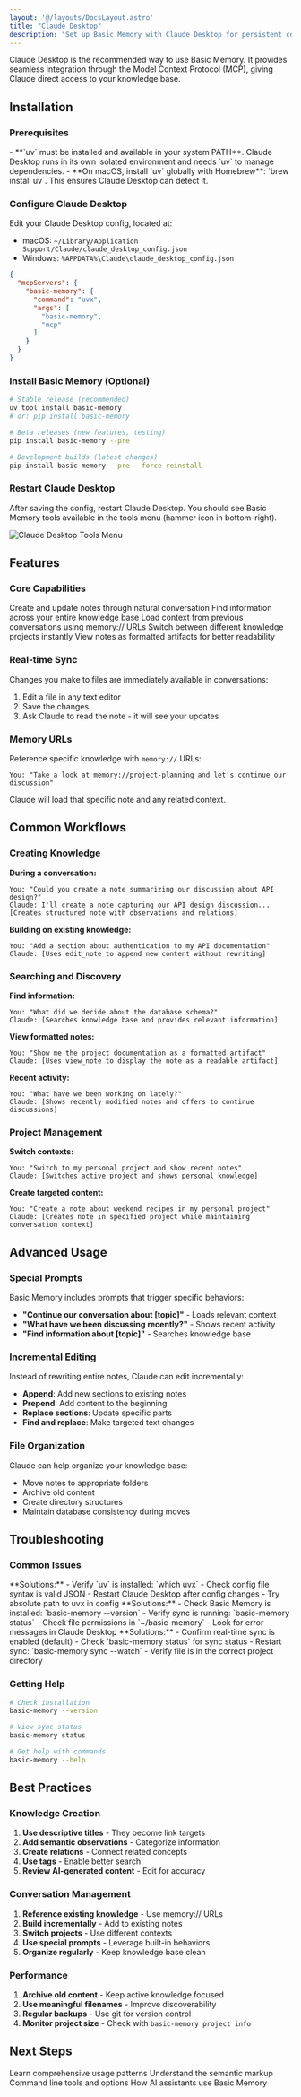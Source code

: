 ```yaml
---
layout: '@/layouts/DocsLayout.astro'
title: "Claude Desktop"
description: "Set up Basic Memory with Claude Desktop for persistent conversations and knowledge management"
---
```



Claude Desktop is the recommended way to use Basic Memory. It provides seamless integration through the Model Context Protocol (MCP), giving Claude direct access to your knowledge base.

## Installation

### Prerequisites

<Info>
- **`uv` must be installed and available in your system PATH**. Claude Desktop runs in its own isolated environment and needs `uv` to manage dependencies.
- **On macOS, install `uv` globally with Homebrew**: `brew install uv`. This ensures Claude Desktop can detect it.
</Info>

### Configure Claude Desktop

Edit your Claude Desktop config, located at:

- macOS: `~/Library/Application Support/Claude/claude_desktop_config.json`
- Windows: `%APPDATA%\Claude\claude_desktop_config.json`


```json
{
  "mcpServers": {
    "basic-memory": {
      "command": "uvx",
      "args": [
        "basic-memory",
        "mcp"
      ]
    }
  }
}
```

### Install Basic Memory (Optional)

```bash
# Stable release (recommended)
uv tool install basic-memory
# or: pip install basic-memory

# Beta releases (new features, testing)
pip install basic-memory --pre

# Development builds (latest changes)
pip install basic-memory --pre --force-reinstall
```

### Restart Claude Desktop

After saving the config, restart Claude Desktop. You should see Basic Memory tools available in the tools menu (hammer icon in bottom-right).

![Claude Desktop Tools Menu](/attachments/claude-tools-menu.png)

## Features

### Core Capabilities

<CardGroup cols={2}>
  <Card title="Knowledge Creation">
    Create and update notes through natural conversation
  </Card>
  <Card title="Knowledge Search">
    Find information across your entire knowledge base
  </Card>
  <Card title="Context Building">
    Load context from previous conversations using memory:// URLs
  </Card>
  <Card title="Project Management">
    Switch between different knowledge projects instantly
  </Card>
  <Card title="Visual Note Display">
    View notes as formatted artifacts for better readability
  </Card>
</CardGroup>

### Real-time Sync

Changes you make to files are immediately available in conversations:

1. Edit a file in any text editor
2. Save the changes
3. Ask Claude to read the note - it will see your updates

### Memory URLs

Reference specific knowledge with `memory://` URLs:

```
You: "Take a look at memory://project-planning and let's continue our discussion"
```

Claude will load that specific note and any related context.

## Common Workflows

### Creating Knowledge

**During a conversation:**
```
You: "Could you create a note summarizing our discussion about API design?"
Claude: I'll create a note capturing our API design discussion...
[Creates structured note with observations and relations]
```

**Building on existing knowledge:**
```
You: "Add a section about authentication to my API documentation"
Claude: [Uses edit_note to append new content without rewriting]
```

### Searching and Discovery

**Find information:**
```
You: "What did we decide about the database schema?"
Claude: [Searches knowledge base and provides relevant information]
```

**View formatted notes:**
```
You: "Show me the project documentation as a formatted artifact"
Claude: [Uses view_note to display the note as a readable artifact]
```

**Recent activity:**
```
You: "What have we been working on lately?"
Claude: [Shows recently modified notes and offers to continue discussions]
```

### Project Management

**Switch contexts:**
```
You: "Switch to my personal project and show recent notes"
Claude: [Switches active project and shows personal knowledge]
```

**Create targeted content:**
```
You: "Create a note about weekend recipes in my personal project"
Claude: [Creates note in specified project while maintaining conversation context]
```

## Advanced Usage

### Special Prompts

Basic Memory includes prompts that trigger specific behaviors:

- **"Continue our conversation about [topic]"** - Loads relevant context
- **"What have we been discussing recently?"** - Shows recent activity
- **"Find information about [topic]"** - Searches knowledge base

### Incremental Editing

Instead of rewriting entire notes, Claude can edit incrementally:

- **Append**: Add new sections to existing notes
- **Prepend**: Add content to the beginning
- **Replace sections**: Update specific parts
- **Find and replace**: Make targeted text changes

### File Organization

Claude can help organize your knowledge base:

- Move notes to appropriate folders
- Archive old content
- Create directory structures
- Maintain database consistency during moves

## Troubleshooting

### Common Issues

<Accordion>
  <AccordionItem title="Claude can't find Basic Memory tools">
    **Solutions:**
    - Verify `uv` is installed: `which uvx`
    - Check config file syntax is valid JSON
    - Restart Claude Desktop after config changes
    - Try absolute path to uvx in config
  </AccordionItem>

  <AccordionItem title="Tools appear but don't work">
    **Solutions:**
    - Check Basic Memory is installed: `basic-memory --version`
    - Verify sync is running: `basic-memory status`
    - Check file permissions in `~/basic-memory`
    - Look for error messages in Claude Desktop
  </AccordionItem>

  <AccordionItem title="Changes not syncing">
    **Solutions:**
    - Confirm real-time sync is enabled (default)
    - Check `basic-memory status` for sync status
    - Restart sync: `basic-memory sync --watch`
    - Verify file is in the correct project directory
  </AccordionItem>
</Accordion>

### Getting Help

```bash
# Check installation
basic-memory --version

# View sync status
basic-memory status

# Get help with commands
basic-memory --help
```

## Best Practices

### Knowledge Creation

1. **Use descriptive titles** - They become link targets
2. **Add semantic observations** - Categorize information
3. **Create relations** - Connect related concepts
4. **Use tags** - Enable better search
5. **Review AI-generated content** - Edit for accuracy

### Conversation Management

1. **Reference existing knowledge** - Use memory:// URLs
2. **Build incrementally** - Add to existing notes
3. **Switch projects** - Use different contexts
4. **Use special prompts** - Leverage built-in behaviors
5. **Organize regularly** - Keep knowledge base clean

### Performance

1. **Archive old content** - Keep active knowledge focused
2. **Use meaningful filenames** - Improve discoverability
3. **Regular backups** - Use git for version control
4. **Monitor project size** - Check with `basic-memory project info`

## Next Steps

<CardGroup cols={2}>
  <Card title="User Guide" href="/user-guide">
    Learn comprehensive usage patterns
  </Card>
  <Card title="Knowledge Format" href="/guides/knowledge-format">
    Understand the semantic markup
  </Card>
  <Card title="CLI Reference" href="/guides/cli-reference">
    Command line tools and options
  </Card>
  <Card title="AI Assistant Guide" href="/guides/ai-assistant-guide">
    How AI assistants use Basic Memory
  </Card>
</CardGroup>